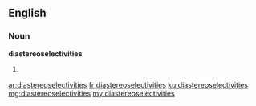 ==English==

===Noun===
'''diastereoselectivities'''

# {{plural of|diastereoselectivity}}

[[ar:diastereoselectivities]]
[[fr:diastereoselectivities]]
[[ku:diastereoselectivities]]
[[mg:diastereoselectivities]]
[[my:diastereoselectivities]]